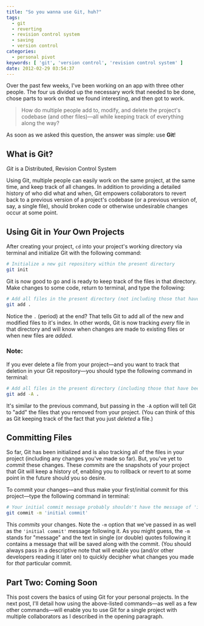 ```yaml
---
title: "So you wanna use Git, huh?"
tags:
  - git
  - reverting
  - revision control system
  - saving
  - version control
categories:
  - personal pivot
keywords: [ 'git', 'version control', 'revision control system' ]
date: 2012-02-29 03:54:37
---
```


Over the past few weeks, I've been working on an app with three other people. The four us divided up the necessary work that needed to be done, chose parts to work on that we found interesting, and then got to work.

> How do multiple people add to, modify, and delete the project's codebase (and other files)—all while keeping track of everything along the way?

As soon as we asked this question, the answer was simple: use **Git**!

## What is Git?

 _Git_ is a Distributed, Revision Control System

Using Git, multiple people can easily work on the same project, at the same time, and keep track of all changes. In addition to providing a detailed history of who did what and when, Git empowers collaborators to revert back to a previous version of a project's codebase (or a previous version of, say, a single file), should broken code or otherwise undesirable changes occur at some point.

## Using Git in _Your_ Own Projects

After creating your project, `cd` into your project's working directory via terminal and initialize Git with the following command:

```sh
# Initialize a new git repository within the present directory
git init
```

Git is now good to go and is ready to keep track of the files in that directory. Make changes to some code, return to terminal, and type the following:

```sh
# Add all files in the present directory (not including those that have been deleted) to Git staging
git add .
```

Notice the `.` (period) at the end? That tells Git to add all of the new and modified files to it's index. In other words, Git is now tracking _every_ file in that directory and will know when changes are made to existing files or when new files are _added_.

### Note:
If you ever delete a file from your project—and you want to track that deletion in your Git repository—you should type the following command in terminal:

```sh
# Add all files in the present directory (including those that have been deleted) to Git staging
git add -A .
```

It's similar to the previous command, but passing in the `-A` option will tell Git to "add" the files that you removed from your project. (You can think of this as Git keeping track of the fact that you just _deleted_ a file.)

## Committing Files

So far, Git has been initialized and is also tracking all of the files in your project (including any changes you've made so far). But, you've yet to _commit_ these changes. These _commits_ are the snapshots of your project that Git will keep a history of, enabling you to rollback or revert to at some point in the future should you so desire.

To commit your changes—and thus make your first/initial commit for this project—type the following command in terminal:

```sh
# Your initial commit message probably shouldn't have the message of 'initial commit'
git commit -m 'initial commit'
```

This _commits_ your changes. Note the `-m` option that we've passed in as well as the `'initial commit'` message following it. As you might guess, the `-m` stands for "message" and the text in single (or double) quotes following it contains a message that will be saved along with the commit. (You should always pass in a descriptive note that will enable you (and/or other developers reading it later on) to quickly decipher what changes you made for _that_ particular commit.

## Part Two: Coming Soon
This post covers the basics of using Git for your personal projects. In the next post, I'll detail how using the above-listed commands—as well as a few other commands—will enable you to use Git for a single project with multiple collaborators as I described in the opening paragraph.